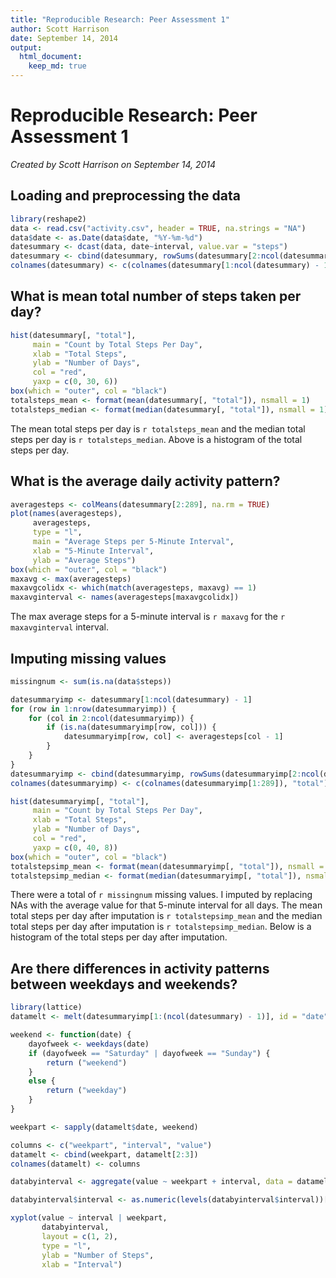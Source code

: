 ```yaml
---
title: "Reproducible Research: Peer Assessment 1"
author: Scott Harrison
date: September 14, 2014
output: 
  html_document:
    keep_md: true
---
```


Reproducible Research: Peer Assessment 1  
========================================
*Created by Scott Harrison on September 14, 2014*  

## Loading and preprocessing the data
```r
library(reshape2)
data <- read.csv("activity.csv", header = TRUE, na.strings = "NA")
data$date <- as.Date(data$date, "%Y-%m-%d")
datesummary <- dcast(data, date~interval, value.var = "steps")
datesummary <- cbind(datesummary, rowSums(datesummary[2:ncol(datesummary)], na.rm = TRUE))
colnames(datesummary) <- c(colnames(datesummary[1:ncol(datesummary) - 1]), "total")
```

## What is mean total number of steps taken per day?
```r
hist(datesummary[, "total"], 
     main = "Count by Total Steps Per Day", 
     xlab = "Total Steps", 
     ylab = "Number of Days", 
     col = "red",
     yaxp = c(0, 30, 6))
box(which = "outer", col = "black")
totalsteps_mean <- format(mean(datesummary[, "total"]), nsmall = 1)
totalsteps_median <- format(median(datesummary[, "total"]), nsmall = 1)
```

The mean total steps per day is `r totalsteps_mean` and the median total steps per day is 
`r totalsteps_median`.  Above is a histogram of the total steps per day.  

## What is the average daily activity pattern?
```r
averagesteps <- colMeans(datesummary[2:289], na.rm = TRUE)
plot(names(averagesteps), 
     averagesteps, 
     type = "l",
     main = "Average Steps per 5-Minute Interval",
     xlab = "5-Minute Interval",
     ylab = "Average Steps")
box(which = "outer", col = "black")
maxavg <- max(averagesteps)
maxavgcolidx <- which(match(averagesteps, maxavg) == 1)
maxavginterval <- names(averagesteps[maxavgcolidx])
```

The max average steps for a 5-minute interval is `r maxavg` for the `r maxavginterval` interval.  

## Imputing missing values
```r
missingnum <- sum(is.na(data$steps))

datesummaryimp <- datesummary[1:ncol(datesummary) - 1]
for (row in 1:nrow(datesummaryimp)) {
    for (col in 2:ncol(datesummaryimp)) {
        if (is.na(datesummaryimp[row, col])) {
            datesummaryimp[row, col] <- averagesteps[col - 1]
        }
    }   
}
datesummaryimp <- cbind(datesummaryimp, rowSums(datesummaryimp[2:ncol(datesummaryimp)], na.rm = TRUE))
colnames(datesummaryimp) <- c(colnames(datesummaryimp[1:289]), "total")

hist(datesummaryimp[, "total"], 
     main = "Count by Total Steps Per Day", 
     xlab = "Total Steps", 
     ylab = "Number of Days", 
     col = "red",
     yaxp = c(0, 40, 8))
box(which = "outer", col = "black")
totalstepsimp_mean <- format(mean(datesummaryimp[, "total"]), nsmall = 1)
totalstepsimp_median <- format(median(datesummaryimp[, "total"]), nsmall = 1)
```

There were a total of `r missingnum` missing values.  I imputed by replacing NAs with the average value for that 5-minute interval for all days.  The mean total steps per day after imputation is `r totalstepsimp_mean` and the median total steps per day after imputation is `r totalstepsimp_median`.  Below is a histogram of the total steps per day after imputation.  

## Are there differences in activity patterns between weekdays and weekends?
```r
library(lattice)
datamelt <- melt(datesummaryimp[1:(ncol(datesummary) - 1)], id = "date")

weekend <- function(date) {
    dayofweek <- weekdays(date)
    if (dayofweek == "Saturday" | dayofweek == "Sunday") {
        return ("weekend")
    }
    else {
        return ("weekday")
    }
}

weekpart <- sapply(datamelt$date, weekend)

columns <- c("weekpart", "interval", "value")
datamelt <- cbind(weekpart, datamelt[2:3])
colnames(datamelt) <- columns

databyinterval <- aggregate(value ~ weekpart + interval, data = datamelt, mean)

databyinterval$interval <- as.numeric(levels(databyinterval$interval))[databyinterval$interval]

xyplot(value ~ interval | weekpart, 
       databyinterval, 
       layout = c(1, 2),
       type = "l",
       ylab = "Number of Steps",
       xlab = "Interval")
```
